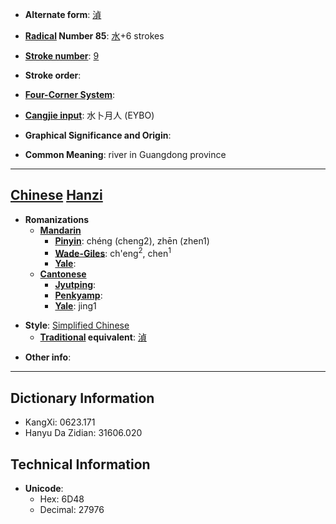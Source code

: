 * '''Alternate form''': [[湞]]

* '''[[Wiktionary:Chinese radical index| Radical]] Number 85''': [[Wiktionary:Chinese radical index 水|水]]+6 strokes

* '''[[Wiktionary:Chinese total strokes index|Stroke number]]''': [[Wiktionary:Chinese total strokes index 9|9]]

* '''Stroke order''': 

* '''[[Wiktionary:Chinese four corner index|Four-Corner System]]''': 

* '''[[Wiktionary:Chinese Cangjie index|Cangjie input]]''': 水卜月人 (EYBO)

* '''Graphical Significance and Origin''': 

* '''Common Meaning''': river in Guangdong province

----

== [[Chinese]] [[Hanzi]] ==

* '''Romanizations'''
** '''[[Mandarin]]'''
*** '''[[Pinyin]]''': chéng (cheng2), zhēn (zhen1)
*** '''[[Wade-Giles]]''': ch'eng<sup>2</sup>, chen<sup>1</sup>
*** '''[[Yale]]''': 
** '''[[Cantonese]]'''
*** '''[[Jyutping]]''':
*** '''[[Penkyamp]]''': 
*** '''[[Yale]]''': jing1

* '''Style''': [[Simplified Chinese]] 
** '''[[Traditional Chinese|Traditional]] equivalent''': [[湞]]

* '''Other info''': 

----

== Dictionary Information ==

* KangXi: 0623.171
* Hanyu Da Zidian: 31606.020

== Technical Information ==

* '''Unicode''':
** Hex: 6D48
** Decimal: 27976
